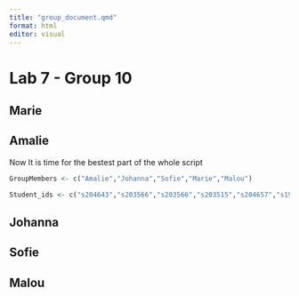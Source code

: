 ```yaml
---
title: "group_document.qmd"
format: html
editor: visual
---
```


# Lab 7 - Group 10

## Marie

## Amalie

Now It is time for the bestest part of the whole script

```r
GroupMembers <- c("Amalie","Johanna","Sofie","Marie","Malou")

Student_ids <- c("s204643","s203566","s203566","s203515","s204657","s194678")
```

## Johanna

## Sofie

## Malou
